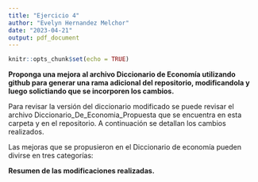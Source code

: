 ```yaml
---
title: "Ejercicio 4"
author: "Evelyn Hernandez Melchor"
date: "2023-04-21"
output: pdf_document
---
```


```r
knitr::opts_chunk$set(echo = TRUE)
```

 
**Proponga una mejora al archivo Diccionario de Economía utilizando github para generar una rama adicional del repositorio, modificandola y luego solictiando que se incorporen los cambios.** 


Para revisar la versión del diccionario modificado se puede revisar el archivo Diccionario_De_Economia_Propuesta que se encuentra en esta carpeta y en el repositorio. A continuación se detallan los cambios realizados.


Las mejoras que se propusieron en el Diccionario de economía pueden divirse en tres categorías:
\begin{itemize}
\item Adición de concepto 


Deuda: Obligación financiera que una persona, empresa o gobierno tiene con otra entidad, ya sea una institucion financiera, un prestamista o un proveedor de bienes o servicios. La deuda puede ser contraída a través de préstamos, emisión de bonos, tarjetas de crédito, entre otros medios.


\includegraphics{C:/Users/lynev/OneDrive/Documentos/GitHub/Tarea-3-Equipo-3/Concepto.png}


\newpage

\item Modificación de formato: Se cambio la forma en la que se numeraban las páginas, en lugar de dejar la numeración de página en la parte de abajo centrada, se modificó para que apareciera la numeración con el estilo Pág.4-14.

\includegraphics{C:/Users/lynev/OneDrive/Documentos/GitHub/Tarea-3-Equipo-3/Encabezado.png}


\item Homogeneización de estilo: Se revisaron las definiciones y se siguió el mismo formato, corrigiendo aquellas definiciones que tenían un formato distinto.

\end{itemize}

**Resumen de las modificaciones realizadas.**


\includegraphics{C:/Users/lynev/OneDrive/Documentos/GitHub/Tarea-3-Equipo-3/Resumen.png}




